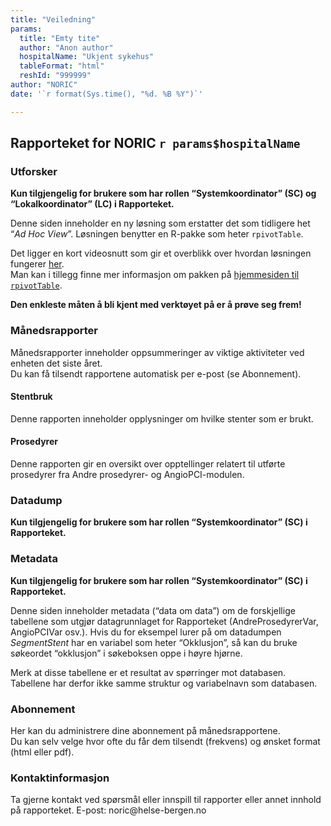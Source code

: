 ```yaml
---
title: "Veiledning"
params:
  title: "Emty tite"
  author: "Anon author"
  hospitalName: "Ukjent sykehus"
  tableFormat: "html"
  reshId: "999999"
author: "NORIC"
date: '`r format(Sys.time(), "%d. %B %Y")`'

---
```


## Rapporteket for NORIC `r params$hospitalName`



### Utforsker

__Kun tilgjengelig for brukere som har rollen "Systemkoordinator" (SC) og "Lokalkoordinator" (LC) i Rapporteket.__

Denne siden inneholder en ny løsning som erstatter det som tidligere het "*Ad Hoc View*". Løsningen benytter en R-pakke som heter `rpivotTable`.
  
Det ligger en kort videosnutt som gir et overblikk over hvordan løsningen fungerer [her](https://i0.wp.com/nicolas.kruchten.com/pivottable/images/animation.gif "Videosnutt rpivotTable").        
Man kan i tillegg finne mer informasjon om pakken på [hjemmesiden til `rpivotTable`](https://pivottable.js.org/examples/ "Hjemmesiden til rpivotTable"). 

__Den enkleste måten å bli kjent med verktøyet på er å prøve seg frem!__
    
  

### Månedsrapporter

Månedsrapporter inneholder oppsummeringer av viktige aktiviteter ved enheten det siste året.  
Du kan få tilsendt rapportene automatisk per e-post (se Abonnement).


#### Stentbruk
Denne rapporten inneholder opplysninger om hvilke stenter som er brukt.

#### Prosedyrer
Denne rapporten gir en oversikt over opptellinger relatert til utførte prosedyrer fra Andre prosedyrer- og AngioPCI-modulen.


### Datadump
  
__Kun tilgjengelig for brukere som har rollen "Systemkoordinator" (SC) i Rapporteket.__

### Metadata
__Kun tilgjengelig for brukere som har rollen "Systemkoordinator" (SC) i Rapporteket.__

Denne siden inneholder metadata ("data om data") om de forskjellige tabellene som utgjør datagrunnlaget for Rapporteket (AndreProsedyrerVar, AngioPCIVar osv.). Hvis du for eksempel lurer på om datadumpen *SegmentStent* har en variabel som heter "Okklusjon", så kan du bruke søkeordet "okklusjon" i søkeboksen oppe i høyre hjørne.
  
Merk at disse tabellene er et resultat av spørringer mot databasen. Tabellene har derfor ikke samme struktur og variabelnavn som databasen. 

### Abonnement

Her kan du administrere dine abonnement på månedsrapportene.  
Du kan selv velge hvor ofte du får dem tilsendt (frekvens) og ønsket format (html eller pdf).

### Kontaktinformasjon
Ta gjerne kontakt ved spørsmål eller innspill til rapporter eller annet innhold på rapporteket. E-post: noric@helse-bergen.no
